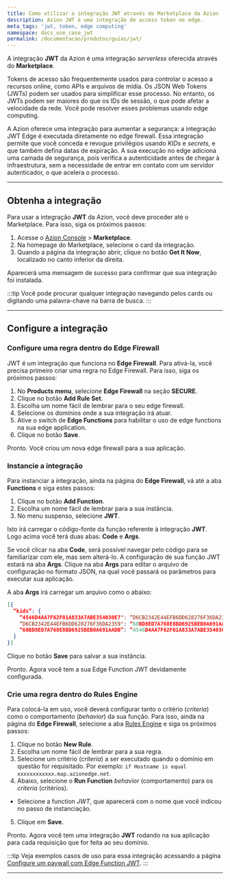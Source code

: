 ```yaml
---
title: Como utilizar a integração JWT através do Marketplace da Azion
description: Azion JWT é uma integração de access token no edge.
meta_tags: 'jwt, token, edge computing'
namespace: docs_use_case_jwt
permalink: /documentacao/produtos/guias/jwt/
---
```


A integração **JWT** da Azion é uma integração *serverless* oferecida através do **Marketplace**.

Tokens de acesso são frequentemente usados para controlar o acesso a recursos online, como APIs e arquivos de mídia. Os JSON Web Tokens (JWTs) podem ser usados para simplificar esse processo. No entanto, os JWTs podem ser maiores do que os IDs de sessão, o que pode afetar a velocidade da rede. Você pode resolver esses problemas usando edge computing.

A Azion oferece uma integração para aumentar a segurança: a integração JWT Edge é executada diretamente no edge firewall. Essa integração permite que você conceda e revogue privilégios usando *KIDs* e *secrets*, e que também defina datas de expiração. A sua execução no edge adiciona uma camada de segurança, pois verifica a autenticidade antes de chegar à infraestrutura, sem a necessidade de entrar em contato com um servidor autenticador, o que acelera o processo.

---

## Obtenha a integração

Para usar a integração **JWT** da Azion, você deve proceder até o Marketplace. Para isso, siga os próximos passos:

1. Acesse o [Azion Console](/pt-br/documentacao/produtos/guias/como-acessar-o-rtm/) > **Marketplace**.
2. Na homepage do Marketplace, selecione o card da integração.
3. Quando a página da integração abrir, clique no botão **Get It Now**, localizado no canto inferior da direita.

Aparecerá uma mensagem de sucesso para confirmar que sua integração foi instalada.

:::tip
Você pode procurar qualquer integração navegando pelos cards ou digitando uma palavra-chave na barra de busca.
:::

---

## Configure a integração

### Configure uma regra dentro do Edge Firewall

JWT é um integração que funciona no **Edge Firewall**. Para ativá-la, você precisa primeiro criar uma regra no Edge Firewall. Para isso, siga os próximos passos:

1. No **Products menu**, selecione **Edge Firewall** na seção **SECURE**.
2. Clique no botão **Add Rule Set**.
3. Escolha um nome fácil de lembrar para o seu edge firewall.
4. Selecione os domínios onde a sua integração irá atuar.
5. Ative o switch de **Edge Functions** para habilitar o uso de edge functions na sua edge application.
6. Clique no botão **Save**.

Pronto. Você criou um nova edge firewall para a sua aplicação.

### Instancie a integração

Para instanciar a integração, ainda na página do **Edge Firewall**, vá até a aba **Functions** e siga estes passos:

1. Clique no botão **Add Function**.
2. Escolha um nome fácil de lembrar para a sua instância.
3. No menu suspenso, selecione **JWT**.

Isto irá carregar o código-fonte da função referente à integração **JWT**. Logo acima você terá duas abas: **Code** e **Args**.

Se você clicar na aba **Code**, será possível navegar pelo código para se familiarizar com ele, mas sem alterá-lo. A configuração de sua função JWT estará na aba **Args**. Clique na aba **Args** para editar o arquivo de configuração no formato JSON, na qual você passará os parâmetros para executar sua aplicação.

A aba **Args** irá carregar um arquivo como o abaixo:

```json
[{
  “kids”: {
    “4546D4AA7F62F01A833A7ABE354030E7": “D6CB2342E44EFB6DD628276F36DA2359”,
    “D6CB2342E44EFB6DD628276F36DA2359": “60BD8ED7A768E8BD6925BEB0A691AADB”,
    “60BD8ED7A768E8BD6925BEB0A691AADB”: “4546D4AA7F62F01A833A7ABE354030E7”
  }
}]
```

Clique no botão **Save** para salvar a sua instância.

Pronto. Agora você tem a sua Edge Function JWT devidamente configurada. 

### Crie uma regra dentro do Rules Engine

Para colocá-la em uso, você deverá configurar tanto o critério (*criteria*) como o comportamento (*behavior*) da sua função. Para isso, ainda na página do **Edge Firewall**, selecione a aba [Rules Engine](/pt-br/documentacao/produtos/build/edge-application/rules-engine/) e siga os próximos passos:

1. Clique no botão **New Rule**.
2. Escolha um nome fácil de lembrar para a sua regra.
3. Selecione um critério (*criteria*) a ser executado quando o domínio em questão for requisitado. Por exemplo: `if Hostname is equal xxxxxxxxxxxx.map.azionedge.net`.
4. Abaixo, selecione o **Run Function** *behavior* (comportamento) para os *criteria* (critérios).
  - Selecione a function *JWT*, que aparecerá com o nome que você indicou no passo de instanciação.
5. Clique em **Save**.

Pronto. Agora você tem uma integração **JWT** rodando na sua aplicação para cada requisição que for feita ao seu domínio.

:::tip
Veja exemplos casos de uso para essa integração acessando a página [Configure um paywall com Edge Function JWT](/pt-br/documentacao/produtos/guias/paywall-edge-function-jwt/).
:::




---

